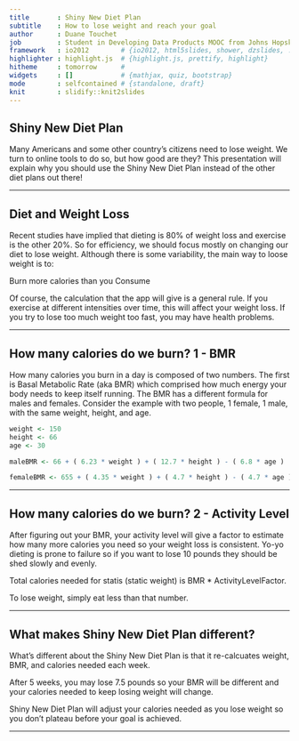 ```yaml
---
title       : Shiny New Diet Plan
subtitle    : How to lose weight and reach your goal
author      : Duane Touchet
job         : Student in Developing Data Products MOOC from Johns Hopskins
framework   : io2012        # {io2012, html5slides, shower, dzslides, ...}
highlighter : highlight.js  # {highlight.js, prettify, highlight}
hitheme     : tomorrow      # 
widgets     : []            # {mathjax, quiz, bootstrap}
mode        : selfcontained # {standalone, draft}
knit        : slidify::knit2slides
---
```


## Shiny New Diet Plan

Many Americans and some other country's citizens need to lose weight.
We turn to online tools to do so, but how good are they?
This presentation will explain why you should use the Shiny New Diet Plan
instead of the other diet plans out there!

--- 

## Diet and Weight Loss

Recent studies have implied that dieting is 80% of weight loss and exercise is the other 20%.
So for efficiency, we should focus mostly on changing our diet to lose weight.
Although there is some variability, the main way to loose weight is to:

Burn more calories than you Consume

Of course, the calculation that the app will give is a general rule. If you exercise at different intensities over time, this will affect your weight loss. If you try to lose too much weight too fast, you may have health problems.

--- 

## How many calories do we burn? 1 - BMR

How many calories you burn in a day is composed of two numbers.
The first is Basal Metabolic Rate (aka BMR) which comprised how much energy your
body needs to keep itself running. The BMR has a different formula for males and females.
Consider the example with two people, 1 female, 1 male, with the same weight, height, and age.


```r

weight <- 150
height <- 66
age <- 30

maleBMR <- 66 + ( 6.23 * weight ) + ( 12.7 * height ) - ( 6.8 * age )

femaleBMR <- 655 + ( 4.35 * weight ) + ( 4.7 * height ) - ( 4.7 * age )

```

---

## How many calories do we burn? 2 - Activity Level

After figuring out your BMR, your activity level will give a factor to estimate how many more calories you need so your weight loss is consistent. Yo-yo dieting is prone to failure so if you want to lose 10 pounds they should be shed slowly and evenly.

Total calories needed for statis (static weight) is BMR * ActivityLevelFactor.

To lose weight, simply eat less than that number.

---

## What makes Shiny New Diet Plan different?

What's different about the Shiny New Diet Plan is that it re-calcuates weight, BMR, and calories needed each week.

After 5 weeks, you may lose 7.5 pounds so your BMR will be different and your calories needed to keep losing weight will change.

Shiny New Diet Plan will adjust your calories needed as you lose weight so you don't plateau before your goal is achieved.

---



